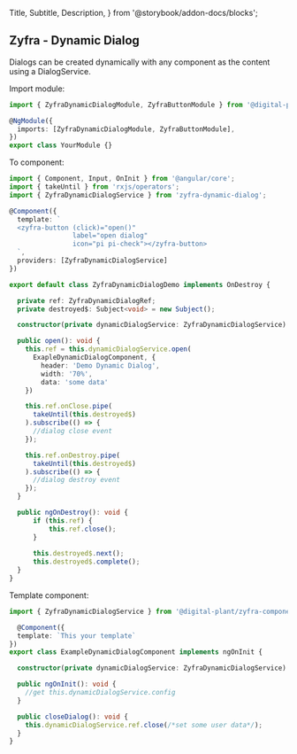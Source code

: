 
  Title,
  Subtitle,
  Description,
} from '@storybook/addon-docs/blocks';

## Zyfra - Dynamic Dialog

<Subtitle>Dialogs can be created dynamically with any component as the content using a DialogService.</Subtitle>

Import module:

```typescript
import { ZyfraDynamicDialogModule, ZyfraButtonModule } from '@digital-plant/zyfra-components';

@NgModule({
  imports: [ZyfraDynamicDialogModule, ZyfraButtonModule],
})
export class YourModule {}
```

To component:

```typescript
import { Component, Input, OnInit } from '@angular/core';
import { takeUntil } from 'rxjs/operators';
import { ZyfraDynamicDialogService } from 'zyfra-dynamic-dialog';

@Component({
  template: `
  <zyfra-button (click)="open()"
                label="open dialog"
                icon="pi pi-check"></zyfra-button>
  `,
  providers: [ZyfraDynamicDialogService]
})

export default class ZyfraDynamicDialogDemo implements OnDestroy {

  private ref: ZyfraDynamicDialogRef;
  private destroyed$: Subject<void> = new Subject();

  constructor(private dynamicDialogService: ZyfraDynamicDialogService) { }

  public open(): void {
    this.ref = this.dynamicDialogService.open(
      ExapleDynamicDialogComponent, {
        header: 'Demo Dynamic Dialog',
        width: '70%',
        data: 'some data'
    })

    this.ref.onClose.pipe(
      takeUntil(this.destroyed$)
    ).subscribe(() => {
      //dialog close event
    });

    this.ref.onDestroy.pipe(
      takeUntil(this.destroyed$)
    ).subscribe(() => {
      //dialog destroy event
    });
  }

  public ngOnDestroy(): void {
      if (this.ref) {
          this.ref.close();
      }
      
      this.destroyed$.next();
      this.destroyed$.complete();
  }
}
```

Template component:
```typescript
import { ZyfraDynamicDialogService } from '@digital-plant/zyfra-components';

  @Component({
  template: `This your template`
})
export class ExampleDynamicDialogComponent implements ngOnInit {

  constructor(private dynamicDialogService: ZyfraDynamicDialogService) {

  public ngOnInit(): void {
    //get this.dynamicDialogService.config
  }

  public closeDialog(): void {
    this.dynamicDialogService.ref.close(/*set some user data*/);
  }
}
```
